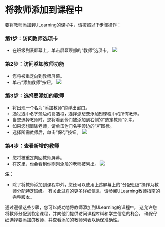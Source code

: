 
# 将教师添加到课程中 
 
 要将教师添加到ULearning的课程中，请按照以下步骤操作： 
 
 ### 第1步：访问教师选项卡 
 - 在班级列表屏幕上，单击屏幕顶部的“教师”选项卡。 
 ![]( /img/utest/teacher/appendix13.png) 
 
 ### 第2步：访问添加教师功能 
 - 您将被重定向到教师屏幕。 
 - 单击“添加教师”按钮。 
 ![]( /img/utest/teacher/appendix14.png) 
 
 ### 第3步：选择要添加的教师 
 - 将出现一个名为“添加教师”的弹出窗口。 
 - 通过选中名字旁边的复选框，选择您想要添加到课程中的所有教师。 
 - 当您选择教师时，您将看到他们被添加到右侧的“选定教师”列中。 
 - 如果您想删除老师，请单击他们名字旁边的“X”图标。 
 - 选择所需教师后，单击“保存”按钮。 
 ![]( /img/utest/teacher/appendix15.png) 
 
 ### 第4步：查看新增的教师 
 - 您将被重定向回教师屏幕。 
 - 在这里，你会看到你刚刚添加的老师被列出。 
 ![]( /img/utest/teacher/appendix16.png) 
 
 **注：** 
 - 除了将教师添加到课程中外，您还可以使用上述屏幕上的“分配班级”操作为教师分配特定班级。 有关此过程的更多详细信息，请参阅ULearning教师指南的完整版本。 
 
 通过遵循这些步骤，您可以成功地将教师添加到ULearning的课程中。 这允许您将教师分配到特定课程，并向他们提供访问课程材料和学生信息的机会。 确保仔细选择要添加的教师，并查看添加的教师列表以确保准确性。
